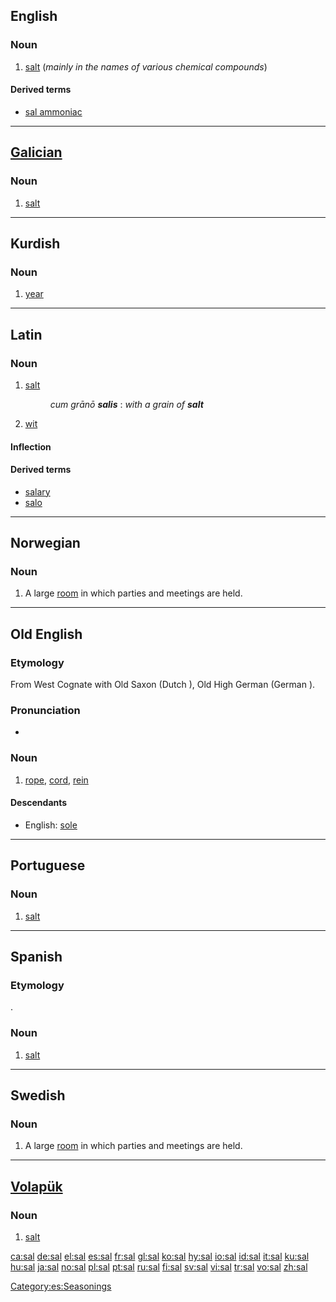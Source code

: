 {{see|Sal|șal}}
==English==

===Noun===
{{en-noun|-}}

# {{context|chemistry|obsolete}} [[salt]] (''mainly in the names of various chemical compounds'')

====Derived terms====
*[[sal ammoniac]]

----

==[[Galician]]==

===Noun===
{{infl|gl|noun}}

# [[salt]]

----

==Kurdish==

===Noun===
{{infl|tr|noun|gender=f}}

# [[year]]

----

==Latin==

===Noun===
{{infl|la|noun|head=sāl|g=m}}

# [[salt]]
#: ''cum grānō '''salis''''' : ''with a grain of '''salt'''''
# [[wit]]

====Inflection====
{{ladecl3}}
{{la-decl-3rd|M|sāl|sal}}

====Derived terms====
*[[salary]]
*[[salo]]

----

==Norwegian==

===Noun===
{{no-noun-m1|sal}}

# A large [[room]] in which parties and meetings are held.

----

==Old English==

===Etymology===
From West {{Ger.|ang}} Cognate with Old Saxon {{term|sel|sēl}} (Dutch {{term|zeel|lang=nl}}), Old High German {{term|seil|lang=goh}} (German {{term|Seil|lang=de}}).

===Pronunciation===
*{{IPA|/sɑːl/}}

===Noun===
{{infl|ang|noun|head=sāl|g=m|plural|sālas}}

# [[rope]], [[cord]], [[rein]]

====Descendants====
*English: [[sole]]

----

==Portuguese==

===Noun===
{{infl|pt|noun}}

# [[salt]]

----

==Spanish==

===Etymology===
{{L.|es}} {{term|sal|lang=la}}.

===Noun===
{{es-noun-f|pl=sales}}

# [[salt]]

[[Category:es:Seasonings]]

----

==Swedish==
{{sv-noun|gender=Common|sal|salen|salar|salarna|sals|salens|salars|salarnas}}

===Noun===
{{infl|sv|noun}}

# A large [[room]] in which parties and meetings are held.

----

==[[Volapük]]==

===Noun===
{{infl|vo|noun}}

# [[salt]]

[[ca:sal]]
[[de:sal]]
[[el:sal]]
[[es:sal]]
[[fr:sal]]
[[gl:sal]]
[[ko:sal]]
[[hy:sal]]
[[io:sal]]
[[id:sal]]
[[it:sal]]
[[ku:sal]]
[[hu:sal]]
[[ja:sal]]
[[no:sal]]
[[pl:sal]]
[[pt:sal]]
[[ru:sal]]
[[fi:sal]]
[[sv:sal]]
[[vi:sal]]
[[tr:sal]]
[[vo:sal]]
[[zh:sal]]